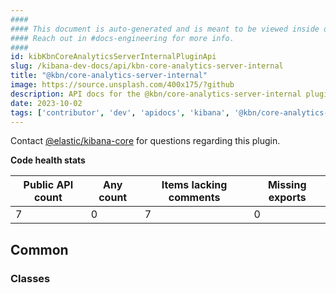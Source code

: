 ```yaml
---
####
#### This document is auto-generated and is meant to be viewed inside our experimental, new docs system.
#### Reach out in #docs-engineering for more info.
####
id: kibKbnCoreAnalyticsServerInternalPluginApi
slug: /kibana-dev-docs/api/kbn-core-analytics-server-internal
title: "@kbn/core-analytics-server-internal"
image: https://source.unsplash.com/400x175/?github
description: API docs for the @kbn/core-analytics-server-internal plugin
date: 2023-10-02
tags: ['contributor', 'dev', 'apidocs', 'kibana', '@kbn/core-analytics-server-internal']
---
```




Contact [@elastic/kibana-core](https://github.com/orgs/elastic/teams/kibana-core) for questions regarding this plugin.

**Code health stats**

| Public API count  | Any count | Items lacking comments | Missing exports |
|-------------------|-----------|------------------------|-----------------|
| 7 | 0 | 7 | 0 |

## Common

### Classes
<DocDefinitionList data={kbnCoreAnalyticsServerInternalObj.common.classes}/>

